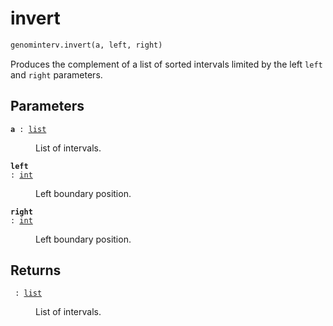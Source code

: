 # invert { #genominterv.invert }

```python
genominterv.invert(a, left, right)
```

Produces the complement of a list of sorted intervals 
limited by the left `left` and `right` parameters.

## Parameters {.doc-section .doc-section-parameters}

<code>[**a**]{.parameter-name} [:]{.parameter-annotation-sep} [[list](`list`)]{.parameter-annotation}</code>

:   List of intervals.

<code>[**left**]{.parameter-name} [:]{.parameter-annotation-sep} [[int](`int`)]{.parameter-annotation}</code>

:   Left boundary position.

<code>[**right**]{.parameter-name} [:]{.parameter-annotation-sep} [[int](`int`)]{.parameter-annotation}</code>

:   Left boundary position.

## Returns {.doc-section .doc-section-returns}

<code>[]{.parameter-name} [:]{.parameter-annotation-sep} [[list](`list`)]{.parameter-annotation}</code>

:   List of intervals.